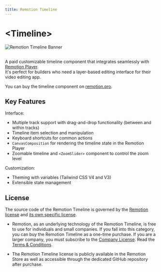 ```yaml
---
title: Remotion Timeline
---
```



# &lt;Timeline&gt;

<img alt="Remotion Timeline Banner" src="/img/remotion-timeline-banner.jpg" />
<br />
<br />

A paid customizable timeline component that integrates seamlessly with [Remotion Player](/docs/player).  
It's perfect for builders who need a layer-based editing interface for their video editing app.

You can buy the timeline component on [remotion.pro](https://www.remotion.pro/timeline).

<TableOfContents />

## Key Features

Interface:

- Multiple track support with drag-and-drop functionality (between and within tracks)
- Timeline item selection and manipulation
- Keyboard shortcuts for common actions
- `CanvasComposition` for rendering the timeline state in the Remotion Player
- Zoomable timeline and `<ZoomSlider>` component to control the zoom level

Customization:

- Theming with variables (Tailwind CSS V4 and V3)
- Extensible state management

## License

The source code of the Remotion Timeline is governed by the [Remotion license](https://github.com/remotion-dev/remotion/blob/main/LICENSE.md) and [its own specific license](https://github.com/remotion-dev/timeline/blob/main/LICENSE.md).

- Remotion, as an underlying technology of the Remotion Timeline, is free to use for individuals and small companies. If you fall into this category, you can buy the Remotion Timeline as a one-time purchase. If you are a larger company, you must subscribe to the [Company License](https://www.remotion.pro/license). Read the [Terms & Conditions](https://www.remotion.pro/terms).

- The Remotion Timeline license is publicly available in the Remotion Store as well as accessible through the dedicated GitHub repository after purchase.
